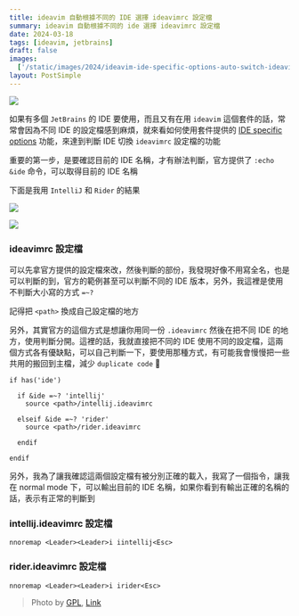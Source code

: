 ```yaml
---
title: ideavim 自動根據不同的 IDE 選擇 ideavimrc 設定檔
summary: ideavim 自動根據不同的 ide 選擇 ideavimrc 設定檔
date: 2024-03-18
tags: [ideavim, jetbrains]
draft: false
images:
  ['/static/images/2024/ideavim-ide-specific-options-auto-switch-ideavimrc-setting/cover.webp']
layout: PostSimple
---
```


![](/static/images/2024/ideavim-ide-specific-options-auto-switch-ideavimrc-setting/cover.webp)

如果有多個 `JetBrains` 的 IDE 要使用，而且又有在用 `ideavim` 這個套件的話，常常會因為不同 IDE 的設定檔感到麻煩，就來看如何使用套件提供的 [IDE specific options](https://github.com/JetBrains/ideavim?tab=readme-ov-file#ide-specific-options) 功能，來達到判斷 IDE 切換 `ideavimrc` 設定檔的功能

重要的第一步，是要確認目前的 IDE 名稱，才有辦法判斷，官方提供了 `:echo &ide` 命令，可以取得目前的 IDE 名稱

下面是我用 `IntelliJ` 和 `Rider` 的結果

![](/static/images/2024/ideavim-ide-specific-options-auto-switch-ideavimrc-setting/01.webp)

![](/static/images/2024/ideavim-ide-specific-options-auto-switch-ideavimrc-setting/02.webp)

### ideavimrc 設定檔

可以先拿官方提供的設定檔來改，然後判斷的部份，我發現好像不用寫全名，也是可以判斷的到，官方的範例甚至可以判斷不同的 IDE 版本，另外，我這裡是使用不判斷大小寫的方式 `=~?`

記得把 `<path>` 換成自己設定檔的地方

另外，其實官方的這個方式是想讓你用同一份 `.ideavimrc` 然後在把不同 IDE 的地方，使用判斷分開。這裡的話，我就直接把不同的 IDE 使用不同的設定檔，這兩個方式各有優缺點，可以自己判斷一下，要使用那種方式，有可能我會慢慢把一些共用的搬回到主檔，減少 `duplicate code` 🙂

```vim
if has('ide')

  if &ide =~? 'intellij'
    source <path>/intellij.ideavimrc

  elseif &ide =~? 'rider'
    source <path>/rider.ideavimrc

  endif

endif
```

另外，我為了讓我確認這兩個設定檔有被分別正確的載入，我寫了一個指令，讓我在 normal mode 下，可以輸出目前的 IDE 名稱，如果你看到有輸出正確的名稱的話，表示有正常的判斷到

### intellij.ideavimrc 設定檔

```vim
nnoremap <Leader><Leader>i iintellij<Esc>
```

### rider.ideavimrc 設定檔

```vim
nnoremap <Leader><Leader>i irider<Esc>
```

> Photo by [GPL](http://www.gnu.org/licenses/gpl.html 'GNU General Public License'), [Link](https://commons.wikimedia.org/w/index.php?curid=365954)
